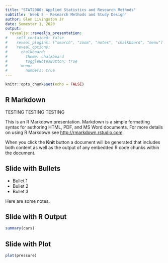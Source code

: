 ```yaml
---
title: "STAT2000: Applied Statistics and Research Methods"
subtitle: 'Week 2 - Research Methods and Study Design'
author: Glen Livingston Jr
date: Semester 1, 2020
output: 
  revealjs::revealjs_presentation:
#    self_contained: false
#    reveal_plugins: ["search", "zoom", "notes", "chalkboard", "menu"]
#    reveal_options:
#      chalkboard: 
#        theme: chalkboard
#        toggleNotesButton: true
#      menu:
#        numbers: true
---
```


```r
knitr::opts_chunk$set(echo = FALSE)
```

## R Markdown

TESTING TESTING TESTING

This is an R Markdown presentation. Markdown is a simple formatting syntax for authoring HTML, PDF, and MS Word documents. For more details on using R Markdown see <http://rmarkdown.rstudio.com>.

When you click the **Knit** button a document will be generated that includes both content as well as the output of any embedded R code chunks within the document.

## Slide with Bullets

- Bullet 1
- Bullet 2
- Bullet 3

<aside class="notes">
Here are some notes.
</aside>

## Slide with R Output

```r
summary(cars)
```

## Slide with Plot

```r
plot(pressure)
```
